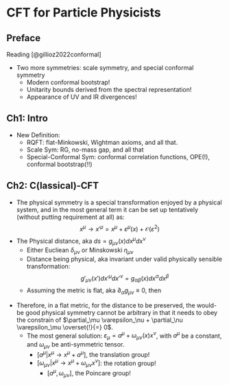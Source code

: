
# CFT for Particle Physicists {#CFT4hepph}

## Preface {-}
Reading [@gillioz2022conformal]

- Two more symmetries: scale symmetry, and special conformal symmetry
  - Modern conformal bootstrap!
  - Unitarity bounds derived from the spectral representation!
  - Appearance of UV and IR divergences!
  
## Ch1: Intro

- New Definition:
\begin{align}
  \mathrm{CFT}  =& \mathrm{RQFT}  \\
        &+ \mathrm{Scale Sym}\\
       &+ \mathrm{Special-Conformal Sym}
\end{align}
  - RQFT: flat-Minkowski, Wightman axioms, and all that.
  - Scale Sym: RG, no-mass gap, and all that
  - Special-Conformal Sym: conformal correlation functions, OPE(!), conformal bootstrap(!!)
  
  
## Ch2: C(lassical)-CFT
- The physical symmetry is a special transformation enjoyed by a physical system, and in the most general term it can be set up tentatively (without putting requirement at all) as: 
$$
  x^\mu \rightarrow x'^\mu = x^\mu + \varepsilon^\mu(x) + \mathcal{O}(\varepsilon^2)
$$
- The Physical distance, aka $ds = g_{\mu\nu}(x) dx^\mu dx^\nu$
  - Either Eucliean $\delta_{\mu\nu}$ or Minskowski $\eta_{\mu\nu}$
  - Distance being physical, aka invariant under valid physically sensible transformation: 
$$
  g'_{\mu\nu}(x') dx'^\mu dx'^\nu = g_{\alpha\beta}(x) dx^\alpha dx^\beta
$$
  - Assuming the metric is flat, aka $\partial_{\alpha} g_{\mu\nu} \equiv 0$, then
  
\begin{align}
  g'_{\mu\nu}(x')  =&  
  g_{\alpha\beta}
  \frac{\partial x^\alpha}{\partial x'^\mu}
  \frac{\partial x^\beta}{\partial x'^\nu} \\
  =& g_{\alpha\beta} 
  (\delta^\alpha_\mu - \partial_\mu \varepsilon^\alpha)
  (\delta^\beta_\nu - \partial_\nu \varepsilon^\beta) 
  + \mathcal{O}(\varepsilon^2) \\
  =&  g_{\mu\nu} - \partial_\mu \varepsilon_\nu - \partial_\nu \varepsilon_\mu 
  + \mathcal{O}(\varepsilon^2) 
\end{align}

- Therefore, in a flat metric, for the distance to be preserved, the would-be good physical symmetry cannot be arbitrary in that it needs to obey the constrain of $\partial_\mu \varepsilon_\nu + \partial_\nu \varepsilon_\mu \overset{!}{=} 0$.
  - The most general solution: $\varepsilon_\mu = a^\mu + \omega_{\mu\nu}(x) x^\nu$, with $a^\mu$ be a constant, and $\omega_{\mu\nu}$ be anti-symmetric tensor.
    - $[a^\mu|x^\mu\rightarrow{x^\mu+a^\mu}]$, the translation group!
    - $[\omega_{\mu\nu}|x^\mu\rightarrow{x^\mu+\omega_{\mu\nu}x^\nu}]$: the rotation group!
      - $[a^\mu,\omega_{\mu\nu}]$, the Poincare group!
    
